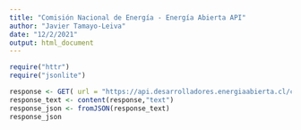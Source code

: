 ```yaml
---
title: "Comisión Nacional de Energía - Energía Abierta API"
author: "Javier Tamayo-Leiva"
date: "12/2/2021"
output: html_document
---
```


```r
require("httr")
require("jsonlite")

response <- GET( url = "https://api.desarrolladores.energiaabierta.cl/capacidad-instalada/v1/convencional.json/?auth_key=YOUR_AUTH_KEY")
response_text <- content(response,"text")
response_json <- fromJSON(response_text)
response_json
```

